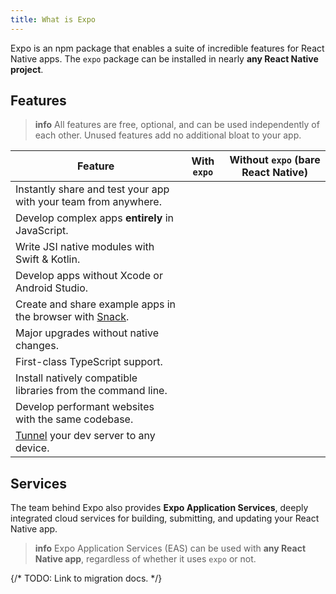 ```yaml
---
title: What is Expo
---
```



Expo is an npm package that enables a suite of incredible features for React Native apps. The `expo` package can be installed in nearly **any React Native project**.

## Features

<BoxLink
  title="Expo Go"
  description="Share your development app instantly with your team from anywhere in the world."
  href="/workflow/expo-go"
/>
<BoxLink
  title="Expo SDK"
  description="Comprehensive suite of well tested React Native modules that run on iOS, Android, and web."
  href="/versions/latest"
/>
<BoxLink
  title="Native API"
  description="Write highly performant native code with modern Swift & Kotlin API."
  href="/modules/overview"
/>
<BoxLink
  title="Prebuild"
  description="Separate React from Native to develop from any computer, upgrade easily, white label apps, and maintain larger projects."
  href="/workflow/prebuild"
/>
<BoxLink
  title="Expo CLI"
  description="Manage dependencies, compile native apps, develop for web, and connect to any device with a powerful dev server."
  href="/workflow/expo-cli"
/>

> **info** All features are free, optional, and can be used independently of each other. Unused features add no additional bloat to your app.

| Feature                                                           | <YesIcon /> With `expo` | <NoIcon /> Without `expo` (bare React Native) |
| ----------------------------------------------------------------- | ----------------------- | --------------------------------------------- |
| Instantly share and test your app with your team from anywhere.   | <YesIcon />             | <NoIcon />                                    |
| Develop complex apps **entirely** in JavaScript.                  | <YesIcon />             | <NoIcon />                                    |
| Write JSI native modules with Swift & Kotlin.                     | <YesIcon />             | <NoIcon />                                    |
| Develop apps without Xcode or Android Studio.                     | <YesIcon />             | <NoIcon />                                    |
| Create and share example apps in the browser with [Snack][snack]. | <YesIcon />             | <NoIcon />                                    |
| Major upgrades without native changes.                            | <YesIcon />             | <NoIcon />                                    |
| First-class TypeScript support.                                   | <YesIcon />             | <NoIcon />                                    |
| Install natively compatible libraries from the command line.      | <YesIcon />             | <NoIcon />                                    |
| Develop performant websites with the same codebase.               | <YesIcon />             | <NoIcon />                                    |
| [Tunnel][tunnel] your dev server to any device.                   | <YesIcon />             | <NoIcon />                                    |

## Services

The team behind Expo also provides **Expo Application Services**, deeply integrated cloud services for building, submitting, and updating your React Native app.

<BoxLink
  title="Expo Application Services"
  description="The easiest way to build, deploy, and update native apps."
  href="/eas"
/>

> **info** Expo Application Services (EAS) can be used with **any React Native app**, regardless of whether it uses `expo` or not.

[snack]: https://snack.expo.dev
[tunnel]: /workflow/expo-cli/#tunneling

{/* TODO: Link to migration docs. */}
